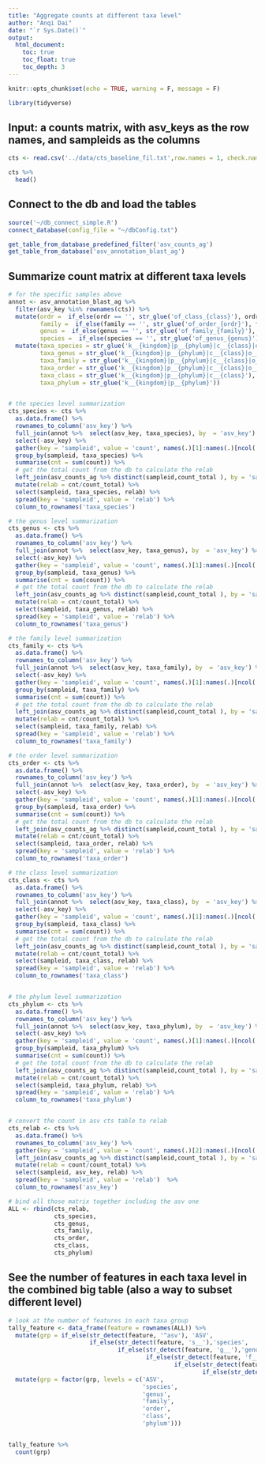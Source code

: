 ```yaml
---
title: "Aggregate counts at different taxa level"
author: "Anqi Dai"
date: "`r Sys.Date()`"
output:
  html_document:
    toc: true
    toc_float: true
    toc_depth: 3
---
```


```r
knitr::opts_chunk$set(echo = TRUE, warning = F, message = F)
```

```r
library(tidyverse)
```


## Input: a counts matrix, with asv_keys as the row names, and sampleids as the columns

```r
cts <- read.csv('../data/cts_baseline_fil.txt',row.names = 1, check.names = F)

cts %>% 
  head()
```

## Connect to the db and load the tables

```r
source('~/db_connect_simple.R')
connect_database(config_file = "~/dbConfig.txt")

get_table_from_database_predefined_filter('asv_counts_ag')
get_table_from_database('asv_annotation_blast_ag')
```

## Summarize count matrix at different taxa levels

```r
# for the specific samples above 
annot <- asv_annotation_blast_ag %>% 
  filter(asv_key %in% rownames(cts)) %>% 
  mutate(ordr =  if_else(ordr == '', str_glue('of_class_{class}'), ordr),
         family =  if_else(family == '', str_glue('of_order_{ordr}'), family),
         genus =  if_else(genus == '', str_glue('of_family_{family}'), genus),
         species =  if_else(species == '', str_glue('of_genus_{genus}'), species)) %>% 
  mutate(taxa_species = str_glue('k__{kingdom}|p__{phylum}|c__{class}|o__{ordr}|f__{family}|g__{genus}|s__{species}'),
         taxa_genus = str_glue('k__{kingdom}|p__{phylum}|c__{class}|o__{ordr}|f__{family}|g__{genus}'),
         taxa_family = str_glue('k__{kingdom}|p__{phylum}|c__{class}|o__{ordr}|f__{family}'),
         taxa_order = str_glue('k__{kingdom}|p__{phylum}|c__{class}|o__{ordr}'),
         taxa_class = str_glue('k__{kingdom}|p__{phylum}|c__{class}'),
         taxa_phylum = str_glue('k__{kingdom}|p__{phylum}'))


# the species level summarization
cts_species <- cts %>% 
  as.data.frame() %>% 
  rownames_to_column('asv_key') %>% 
  full_join(annot %>%  select(asv_key, taxa_species), by  = 'asv_key') %>% 
  select(-asv_key) %>% 
  gather(key = 'sampleid', value = 'count', names(.)[1]:names(.)[ncol(.) - 1]) %>% 
  group_by(sampleid, taxa_species) %>% 
  summarise(cnt = sum(count)) %>% 
  # get the total count from the db to calculate the relab
  left_join(asv_counts_ag %>% distinct(sampleid,count_total ), by = 'sampleid') %>% 
  mutate(relab = cnt/count_total) %>% 
  select(sampleid, taxa_species, relab) %>% 
  spread(key = 'sampleid', value = 'relab') %>% 
  column_to_rownames('taxa_species') 

# the genus level summarization
cts_genus <- cts %>% 
  as.data.frame() %>% 
  rownames_to_column('asv_key') %>% 
  full_join(annot %>%  select(asv_key, taxa_genus), by  = 'asv_key') %>% 
  select(-asv_key) %>% 
  gather(key = 'sampleid', value = 'count', names(.)[1]:names(.)[ncol(.) - 1]) %>% 
  group_by(sampleid, taxa_genus) %>% 
  summarise(cnt = sum(count)) %>% 
  # get the total count from the db to calculate the relab
  left_join(asv_counts_ag %>% distinct(sampleid,count_total ), by = 'sampleid') %>% 
  mutate(relab = cnt/count_total) %>% 
  select(sampleid, taxa_genus, relab) %>% 
  spread(key = 'sampleid', value = 'relab') %>% 
  column_to_rownames('taxa_genus') 

# the family level summarization
cts_family <- cts %>% 
  as.data.frame() %>% 
  rownames_to_column('asv_key') %>% 
  full_join(annot %>%  select(asv_key, taxa_family), by  = 'asv_key') %>% 
  select(-asv_key) %>% 
  gather(key = 'sampleid', value = 'count', names(.)[1]:names(.)[ncol(.) - 1]) %>% 
  group_by(sampleid, taxa_family) %>% 
  summarise(cnt = sum(count)) %>% 
  # get the total count from the db to calculate the relab
  left_join(asv_counts_ag %>% distinct(sampleid,count_total ), by = 'sampleid') %>% 
  mutate(relab = cnt/count_total) %>% 
  select(sampleid, taxa_family, relab) %>% 
  spread(key = 'sampleid', value = 'relab') %>% 
  column_to_rownames('taxa_family') 

# the order level summarization
cts_order <- cts %>% 
  as.data.frame() %>% 
  rownames_to_column('asv_key') %>% 
  full_join(annot %>%  select(asv_key, taxa_order), by  = 'asv_key') %>% 
  select(-asv_key) %>% 
  gather(key = 'sampleid', value = 'count', names(.)[1]:names(.)[ncol(.) - 1]) %>% 
  group_by(sampleid, taxa_order) %>% 
  summarise(cnt = sum(count)) %>% 
  # get the total count from the db to calculate the relab
  left_join(asv_counts_ag %>% distinct(sampleid,count_total ), by = 'sampleid') %>% 
  mutate(relab = cnt/count_total) %>% 
  select(sampleid, taxa_order, relab) %>% 
  spread(key = 'sampleid', value = 'relab') %>% 
  column_to_rownames('taxa_order') 

# the class level summarization
cts_class <- cts %>% 
  as.data.frame() %>% 
  rownames_to_column('asv_key') %>% 
  full_join(annot %>%  select(asv_key, taxa_class), by  = 'asv_key') %>% 
  select(-asv_key) %>% 
  gather(key = 'sampleid', value = 'count', names(.)[1]:names(.)[ncol(.) - 1]) %>% 
  group_by(sampleid, taxa_class) %>% 
  summarise(cnt = sum(count)) %>% 
  # get the total count from the db to calculate the relab
  left_join(asv_counts_ag %>% distinct(sampleid,count_total ), by = 'sampleid') %>% 
  mutate(relab = cnt/count_total) %>% 
  select(sampleid, taxa_class, relab) %>% 
  spread(key = 'sampleid', value = 'relab') %>% 
  column_to_rownames('taxa_class') 


# the phylum level summarization
cts_phylum <- cts %>% 
  as.data.frame() %>% 
  rownames_to_column('asv_key') %>% 
  full_join(annot %>%  select(asv_key, taxa_phylum), by  = 'asv_key') %>% 
  select(-asv_key) %>% 
  gather(key = 'sampleid', value = 'count', names(.)[1]:names(.)[ncol(.) - 1]) %>% 
  group_by(sampleid, taxa_phylum) %>% 
  summarise(cnt = sum(count)) %>% 
  # get the total count from the db to calculate the relab
  left_join(asv_counts_ag %>% distinct(sampleid,count_total ), by = 'sampleid') %>% 
  mutate(relab = cnt/count_total) %>% 
  select(sampleid, taxa_phylum, relab) %>% 
  spread(key = 'sampleid', value = 'relab') %>% 
  column_to_rownames('taxa_phylum') 


# convert the count in asv cts table to relab
cts_relab <- cts %>% 
  as.data.frame() %>% 
  rownames_to_column('asv_key') %>% 
  gather(key = 'sampleid', value = 'count', names(.)[2]:names(.)[ncol(.)])  %>% 
  left_join(asv_counts_ag %>% distinct(sampleid,count_total ), by = 'sampleid') %>% 
  mutate(relab = count/count_total) %>% 
  select(sampleid, asv_key, relab) %>% 
  spread(key = 'sampleid', value = 'relab')  %>% 
  column_to_rownames('asv_key') 

# bind all those matrix together including the asv one
ALL <- rbind(cts_relab,
             cts_species,
             cts_genus,
             cts_family,
             cts_order,
             cts_class,
             cts_phylum)
```

## See the number of features in each taxa level in the combined big table (also a way to subset different level)


```r
# look at the number of features in each taxa group
tally_feature <- data_frame(feature = rownames(ALL)) %>% 
  mutate(grp = if_else(str_detect(feature, '^asv'), 'ASV',
                       if_else(str_detect(feature, 's__'),'species',
                               if_else(str_detect(feature, 'g__'),'genus',
                                       if_else(str_detect(feature, 'f__'),'family',
                                               if_else(str_detect(feature, 'o__'),'order',
                                                       if_else(str_detect(feature, 'c__'),'class', 'phylum'))))))) %>% 
  mutate(grp = factor(grp, levels = c('ASV',
                                      'species',
                                      'genus',
                                      'family',
                                      'order',
                                      'class',
                                      'phylum')))


tally_feature %>% 
  count(grp)
```

